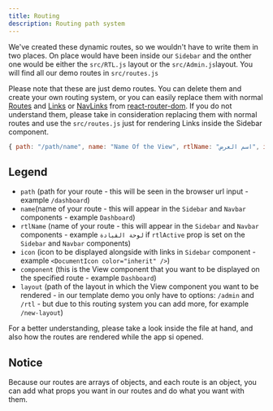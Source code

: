 ```yaml
---
title: Routing
description: Routing path system
---
```


We've created these dynamic routes, so we wouldn't have to write them in two
places. On place would have been inside our `Sidebar` and the onther one would
be either the `src/RTL.js` layout or the `src/Admin.js`layout. You will find all
our demo routes in `src/routes.js`

Please note that these are just demo routes. You can delete them and create your
own routing system, or you can easily replace them with normal
[Routes](https://reacttraining.com/react-router/web/api/Route?ref=creativetim)
and [Links](https://reacttraining.com/react-router/web/api/Link?ref=creativetim)
or
[NavLinks](https://reacttraining.com/react-router/web/api/NavLink?ref=creativetim)
from
[react-router-dom](https://reacttraining.com/react-router/web/example/basic?ref=creativetim).
If you do not understand them, please take in consideration replacing them with
normal routes and use the `src/routes.js` just for rendering Links inside the
Sidebar component.

```js
{ path: "/path/name", name: "Name Of the View", rtlName: "اسم العرض", icon: <Icon />, component: ViewComponent, layout: "/layout-path" },
```

## Legend

- `path` (path for your route - this will be seen in the browser url input -
  example `/dashboard`)
- `name`(name of your route - this will appear in the `Sidebar` and `Navbar`
  components - example `Dashboard`)
- `rtlName` (name of your route - this will appear in the `Sidebar` and `Navbar`
  components - example `لوحة القيادة` if `rtlActive` prop is set on the
  `Sidebar` and `Navbar` components)
- `icon` (icon to be displayed alongside with links in `Sidebar` component -
  example `<DocumentIcon color="inherit" />`)
- `component` (this is the View component that you want to be displayed on the
  specified route - example `Dashboard`)
- `layout` (path of the layout in which the View component you want to be
  rendered - in our template demo you only have to options: `/admin` and
  `/rtl` - but due to this routing system you can add more, for example
  `/new-layout`)

For a better understanding, please take a look inside the file at hand, and also
how the routes are rendered while the app si opened.

## Notice

Because our routes are arrays of objects, and each route is an object, you can
add what props you want in our routes and do what you want with them.
